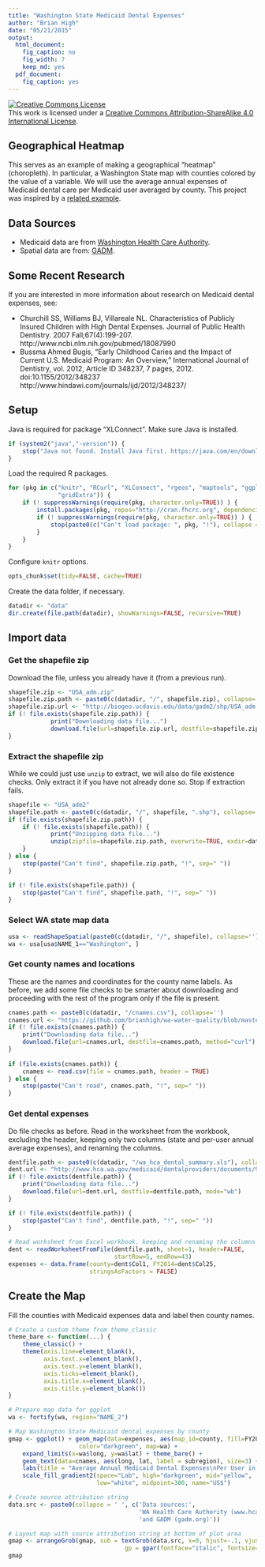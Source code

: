 ```yaml
---
title: "Washington State Medicaid Dental Expenses"
author: "Brian High"
date: "05/21/2015"
output:
  html_document:
    fig_caption: no
    fig_width: 7
    keep_md: yes
  pdf_document:
    fig_caption: yes
---
```


<a rel="license" href="http://creativecommons.org/licenses/by-sa/4.0/"><img alt="Creative Commons License" style="border-width:0" src="https://i.creativecommons.org/l/by-sa/4.0/88x31.png" /></a><br />This work is licensed under a <a rel="license" href="http://creativecommons.org/licenses/by-sa/4.0/">Creative Commons Attribution-ShareAlike 4.0 International License</a>.

## Geographical Heatmap

This serves as an example of making a geographical "heatmap" (choropleth). In 
particular, a Washington State map with counties colored by the value of a 
variable. We will use the average annual expenses of Medicaid dental care per 
Medicaid user averaged by county. This project was inspired by a 
[related example](https://blogs.baylor.edu/alex_beaujean/2013/06/28/creating-a-map-in-r/).

## Data Sources

- Medicaid data are from [Washington Health Care Authority](http://www.hca.wa.gov/medicaid/dentalproviders/Pages/dental_data.aspx).
- Spatial data are from: [GADM](http://gadm.org/).

## Some Recent Research

If you are interested in more information about research on Medicaid dental 
expenses, see:

- Churchill SS, Williams BJ, Villareale NL. Characteristics of Publicly 
  Insured Children with High Dental Expenses. Journal of Public Health Dentistry. 
  2007 Fall;67(4):199-207. http://www.ncbi.nlm.nih.gov/pubmed/18087990
- Bussma Ahmed Bugis, “Early Childhood Caries and the Impact of Current U.S. 
  Medicaid Program: An Overview,” International Journal of Dentistry, vol. 2012, 
  Article ID 348237, 7 pages, 2012. doi:10.1155/2012/348237
  http://www.hindawi.com/journals/ijd/2012/348237/

## Setup

Java is required for package "XLConnect". Make sure Java is installed.

```r
if (system2("java","-version")) {
    stop("Java not found. Install Java first. https://java.com/en/download/")
}
```

Load the required R packages.

```r
for (pkg in c("knitr", "RCurl", "XLConnect", "rgeos", "maptools", "ggplot2", "scales", 
              "gridExtra")) {
    if (! suppressWarnings(require(pkg, character.only=TRUE)) ) {
        install.packages(pkg, repos="http://cran.fhcrc.org", dependencies=TRUE)
        if (! suppressWarnings(require(pkg, character.only=TRUE)) ) {
            stop(paste0(c("Can't load package: ", pkg, "!"), collapse = ""))
        }
    }
}
```

Configure `knitr` options.

```r
opts_chunk$set(tidy=FALSE, cache=TRUE)
```

Create the data folder, if necessary.

```r
datadir <- "data"
dir.create(file.path(datadir), showWarnings=FALSE, recursive=TRUE)
```

## Import data

### Get the shapefile zip

Download the file, unless you already have it (from a previous run).

```r
shapefile.zip <- "USA_adm.zip"
shapefile.zip.path <- paste0(c(datadir, "/", shapefile.zip), collapse='')
shapefile.zip.url <- "http://biogeo.ucdavis.edu/data/gadm2/shp/USA_adm.zip"
if (! file.exists(shapefile.zip.path)) {
            print("Downloading data file...")
            download.file(url=shapefile.zip.url, destfile=shapefile.zip.path, mode="wb")
}
```

### Extract the shapefile zip

While we could just use `unzip` to extract, we will also do file existence 
checks. Only extract it if you have not already done so. Stop if extraction 
fails.

```r
shapefile <- "USA_adm2"
shapefile.path <- paste0(c(datadir, "/", shapefile, ".shp"), collapse='')
if (file.exists(shapefile.zip.path)) {
    if (! file.exists(shapefile.path)) {
            print("Unzipping data file...")
            unzip(zipfile=shapefile.zip.path, overwrite=TRUE, exdir=datadir)
    }
} else {
    stop(paste("Can't find", shapefile.zip.path, "!", sep=" "))
}

if (! file.exists(shapefile.path)) {
    stop(paste("Can't find", shapefile.path, "!", sep=" "))
}
```

### Select WA state map data

```r
usa <- readShapeSpatial(paste0(c(datadir, "/", shapefile), collapse=''))
wa <- usa[usa$NAME_1=="Washington", ]
```

### Get county names and locations

These are the names and coordinates for the county name labels. As before, we
add some file checks to be smarter about downloading and proceeding with the 
rest of the program only if the file is present.

```r
cnames.path <- paste0(c(datadir, "/cnames.csv"), collapse='')
cnames.url <- "https://github.com/brianhigh/wa-water-quality/blob/master/data/cnames.csv"
if (! file.exists(cnames.path)) {
    print("Downloading data file...")
    download.file(url=cnames.url, destfile=cnames.path, method="curl")
}
    
if (file.exists(cnames.path)) {
    cnames <- read.csv(file = cnames.path, header = TRUE)
} else {
    stop(paste("Can't read", cnames.path, "!", sep=" "))
}
```

### Get dental expenses

Do file checks as before. Read in the worksheet from the workbook, excluding 
the header, keeping only two columns (state and per-user annual average expenses), 
and renaming the columns.

```r
dentfile.path <- paste0(c(datadir, "/wa_hca_dental_summary.xls"), collapse='')
dent.url <- "http://www.hca.wa.gov/medicaid/dentalproviders/documents/999cntysumall.XLS"
if (! file.exists(dentfile.path)) {
    print("Downloading data file...")
    download.file(url=dent.url, destfile=dentfile.path, mode="wb")
}

if (! file.exists(dentfile.path)) {
    stop(paste("Can't find", dentfile.path, "!", sep=" "))
}

# Read worksheet from Excel workbook, keeping and renaming the columns we want
dent <- readWorksheetFromFile(dentfile.path, sheet=1, header=FALSE, 
                              startRow=5, endRow=43)
expenses <- data.frame(county=dent$Col1, FY2014=dent$Col25, 
                       stringsAsFactors = FALSE)
```

## Create the Map

Fill the counties with Medicaid expenses data and label then county names.

```r
# Create a custom theme from theme_classic
theme_bare <- function(...) {
    theme_classic() + 
    theme(axis.line=element_blank(),
          axis.text.x=element_blank(),
          axis.text.y=element_blank(),
          axis.ticks=element_blank(),
          axis.title.x=element_blank(),
          axis.title.y=element_blank())
}

# Prepare map data for ggplot
wa <- fortify(wa, region="NAME_2")

# Map Washington State Medicaid dental expenses by county
gmap <- ggplot() + geom_map(data=expenses, aes(map_id=county, fill=FY2014),
                    color="darkgreen", map=wa) + 
    expand_limits(x=wa$long, y=wa$lat) + theme_bare() +
    geom_text(data=cnames, aes(long, lat, label = subregion), size=3) +  
    labs(title = "Average Annual Medicaid Dental Expenses\nPer User in 2014 by County") +
    scale_fill_gradient2(space="Lab", high="darkgreen", mid="yellow", 
                         low="white", midpoint=300, name="US$")

# Create source attribution string
data.src <- paste0(collapse = ' ', c('Data sources:', 
                                     'WA Health Care Authority (www.hca.wa.gov),', 
                                     'and GADM (gadm.org)'))

# Layout map with source attribution string at bottom of plot area
gmap <- arrangeGrob(gmap, sub = textGrob(data.src, x=0, hjust=-.1, vjust=0.1,
                                 gp = gpar(fontface="italic", fontsize=10)))
gmap
```